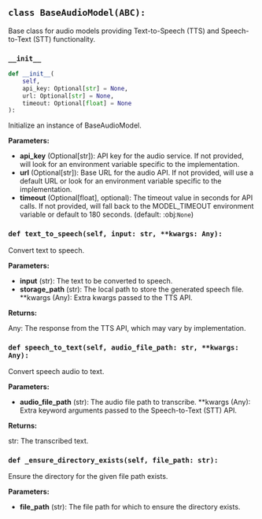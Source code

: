 <a id="camel.models.base_audio_model"></a>

<a id="camel.models.base_audio_model.BaseAudioModel"></a>

## `class BaseAudioModel(ABC):`

Base class for audio models providing Text-to-Speech (TTS) and
Speech-to-Text (STT) functionality.

<a id="camel.models.base_audio_model.BaseAudioModel.__init__"></a>

### `__init__`

```python
def __init__(
    self,
    api_key: Optional[str] = None,
    url: Optional[str] = None,
    timeout: Optional[float] = None
):
```

Initialize an instance of BaseAudioModel.

**Parameters:**

- **api_key** (Optional[str]): API key for the audio service. If not provided, will look for an environment variable specific to the implementation.
- **url** (Optional[str]): Base URL for the audio API. If not provided, will use a default URL or look for an environment variable specific to the implementation.
- **timeout** (Optional[float], optional): The timeout value in seconds for API calls. If not provided, will fall back to the MODEL_TIMEOUT environment variable or default to 180 seconds. (default: :obj:`None`)

<a id="camel.models.base_audio_model.BaseAudioModel.text_to_speech"></a>

### `def text_to_speech(self, input: str, **kwargs: Any):`

Convert text to speech.

**Parameters:**

- **input** (str): The text to be converted to speech.
- **storage_path** (str): The local path to store the generated speech file. **kwargs (Any): Extra kwargs passed to the TTS API.

**Returns:**

  Any: The response from the TTS API, which may vary by
implementation.

<a id="camel.models.base_audio_model.BaseAudioModel.speech_to_text"></a>

### `def speech_to_text(self, audio_file_path: str, **kwargs: Any):`

Convert speech audio to text.

**Parameters:**

- **audio_file_path** (str): The audio file path to transcribe. **kwargs (Any): Extra keyword arguments passed to the Speech-to-Text (STT) API.

**Returns:**

  str: The transcribed text.

<a id="camel.models.base_audio_model.BaseAudioModel._ensure_directory_exists"></a>

### `def _ensure_directory_exists(self, file_path: str):`

Ensure the directory for the given file path exists.

**Parameters:**

- **file_path** (str): The file path for which to ensure the directory exists.
